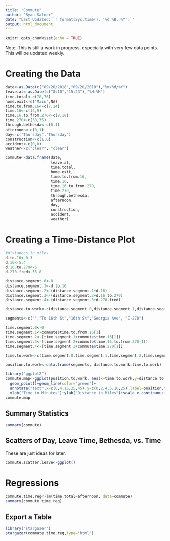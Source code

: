 ```yaml
---
title: "Commute"
author: "Ryan Safner"
date: "Last Updated: `r format(Sys.time(), '%d %B, %Y')`"
output: html_document
---
```


```r
knitr::opts_chunk$set(echo = TRUE)
```

Note: This is still a work in progress, especially with very few data points. This will be updated weekly.

# Creating the Data

```r
date<-as.Date(c("09/20/2018","09/20/2018"),"%m/%d/%Y")
leave.at<-as.Date(c("8:10","15:23"),"%H:%M")
time.total<-c(78,76)
home.exit<-c("Main",NA)
time.to.from.16<-c(7,14)
time.16<-c(14,9)
time.16.to.from.270<-c(8,18)
time.270<-c(38,35)
through.bethesda<-c(0,1)
afternoon<-c(0,1)
day<-c("Thursday","Thursday")
construction<-c(1,0)
accident<-c(0,0)
weather<-c("clear", "clear")

commute<-data.frame(date,
                    leave.at,
                    time.total,
                    home.exit,
                    time.to.from.16,
                    time.16,
                    time.16.to.from.270,
                    time.270,
                    through.bethesda,
                    afternoon,
                    day,
                    construction,
                    accident,
                    weather)
```

# Creating a Time-Distance Plot
```r
#distances in miles 
d.to.16<-0.3
d.16<-5.4
d.16.to.270<-5
d.270.fred<-35.8

distance.segment.0<-0
distance.segment.1<-d.to.16
distance.segment.2<-(distance.segment.1+d.16)
distance.segment.3<-(distance.segment.2+d.16.to.270)
distance.segment.4<-(distance.segment.3+d.270.fred)

distance.to.work<-c(distance.segment.0,distance.segment.1,distance.segment.2,distance.segment.3,distance.segment.4)

segments<-c("","To 16th St","16th St","Georgia Ave", "I-270")

time.segment.0<-0
time.segment.1<-commute$time.to.from.16[1]
time.segment.2<-(time.segment.1+commute$time.16[1])
time.segment.3<-(time.segment.2+commute$time.16.to.from.270[1])
time.segment.4<-(time.segment.3+commute$time.270[1])

time.to.work<-c(time.segment.0,time.segment.1,time.segment.2,time.segment.3,time.segment.4)

position.to.work<-data.frame(segments, distance.to.work,time.to.work)
```

```r
library("ggplot2")
commute.map<-ggplot(position.to.work, aes(x=time.to.work,y=distance.to.work))+
  geom_point()+geom_line(color="green")+
  annotate("text",x=c(0,4,15,25,45),y=c(0,2,4.5,10,25),label=position.to.work$segments)+
  xlab("Time in Minutes")+ylab("Distance in Miles")+scale_x_continuous(breaks=c(0,5,10,15,20,25,30,35,40,45,50,55,60,65,70,75,80))+theme_bw()
commute.map
```


## Summary Statistics

```r
summary(commute)
```

## Scatters of Day, Leave Time, Bethesda, vs. Time

These are just ideas for later. 

```r
commute.scatter.leave<-ggplot()
```

# Regressions

```r
commute.time.reg<-lm(time.total~afternoon, data=commute)
summary(commute.time.reg)
```

## Export a Table
```r
library("stargazer")
stargazer(commute.time.reg,type="html")
```

